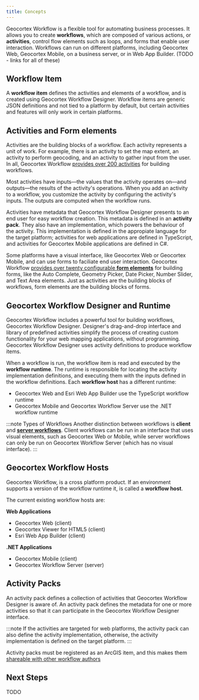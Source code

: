 ```yaml
---
title: Concepts
---
```



<DesignerCallout />

Geocortex Workflow is a flexible tool for automating business processes. It allows you to create **workflows**, which are composed of various actions, or **activities**, control flow elements such as loops, and forms that enable user interaction. Workflows can run on different platforms, including Geocortex Web, Geocortex Mobile, on a business server, or in Web App Builder. (TODO - links for all of these)

## Workflow Item

A **workflow item** defines the activities and elements of a workflow, and is created using Geocortex Workflow Designer. Workflow items are generic JSON definitions and not tied to a platform by default, but certain activities and features will only work in certain platforms.

## Activities and Form elements

Activities are the building blocks of a workflow. Each activity represents a unit of work. For example, there is an activity to set the map extent, an activity to perform geocoding, and an activity to gather input from the user. In all, Geocortex Workflow [provides over 200 activities](https://docs.geocortex.com/workflow/latest/help/Default.htm#wf5/help/activity-reference.htm%3FTocPath%3DActivities%7CActivity%2520Reference%7C_____0) for building workflows.

Most activities have inputs—the values that the activity operates on—and outputs—the results of the activity's operations. When you add an activity to a workflow, you customize the activity by configuring the activity's inputs. The outputs are computed when the workflow runs.

Activities have metadata that Geocortex Workflow Designer presents to an end user for easy workflow creation. This metadata is defined in an **activity pack**. They also have an implementation, which powers the behaviour of the activity. This implementation is defined in the appropiate language for the target platform; activities for web applications are defined in TypeScript, and activities for Geocortex Mobile applications are defined in C#.

Some platforms have a visual interface, like Geocortex Web or Geocortex Mobile, and can use forms to faciliate end user interaction. Geocortex Workflow [provides over twenty configurable **form elements**](https://docs.geocortex.com/workflow/latest/help/Default.htm#wf5/help/activity-reference.htm%3FTocPath%3DActivities%7CActivity%2520Reference%7C_____0) for building forms, like the Auto Complete, Geometry Picker, Date Picker, Number Slider, and Text Area elements. Just as activities are the building blocks of workflows, form elements are the building blocks of forms.

## Geocortex Workflow Designer and Runtime

Geocortex Workflow includes a powerful tool for building workflows, Geocortex Workflow Designer. Designer's drag-and-drop interface and library of predefined activities simplify the process of creating custom functionality for your web mapping applications, without programming. Geocortex Workflow Designer uses activity definitions to produce workflow items.

When a workflow is run, the workflow item is read and executed by the **workflow runtime**. The runtime is responsible for locating the activity implementation definitions, and executing them with the inputs defined in the workflow definitions. Each **workflow host** has a different runtime:

-   Geocortex Web and Esri Web App Builder use the TypeScript workflow runtime
-   Geocortex Mobile and Geocortex Workflow Server use the .NET workflow runtime

:::note Types of Workflows
Another distinction between workflows is **client** and [**server workflows**](https://docs.geocortex.com/workflow/latest/help/Default.htm#wf5/help/server-workflows.htm%3FTocPath%3DServer%2520Workflows%7C_____0). Client workflows can be run in an interface that uses visual elements, such as Geocortex Web or Mobile, while server workflows can only be run on Geocortex Workflow Server (which has no visual interface).
:::

## Geocortex Workflow Hosts

Geocortex Workflow, is a cross platform product. If an environment supports a version of the workflow runtime it, is called a **workflow host**.

The current existing workflow hosts are:

<!-- TODO -add links to all the hosts here -->

**Web Applications**

-   Geocortex Web (client)
-   Geocortex Viewer for HTML5 (client)
-   Esri Web App Builder (client)

**.NET Applications**

-   Geocortex Mobile (client)
-   Geocortex Workflow Server (server)

## Activity Packs

An activity pack defines a collection of activities that Geocortex Workflow Designer is aware of. An activity pack defines the metadata for one or more activities so that it can participate in the Geocortex Workflow Designer interface.

:::note
If the activities are targeted for web platforms, the activity pack can also define the activity implementation, otherwise, the activity implementation is defined on the target platform.
:::

Activity packs must be registered as an ArcGIS item, and this makes them [shareable with other workflow authors]()

## Next Steps

TODO
